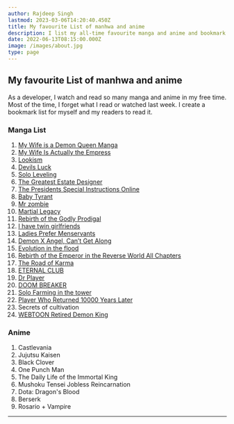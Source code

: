 ```yaml
---
author: Rajdeep Singh
lastmod: 2023-03-06T14:20:40.450Z
title: My favourite List of manhwa and anime
description: I list my all-time favourite manga and anime and bookmark them when I read.
date: 2022-06-13T08:15:00.000Z
image: /images/about.jpg
type: page
---
```


## My favourite List of manhwa and anime

As a developer, I watch and read so many manga and anime in my free time. Most of the time, I forget what I read or watched last week. I create a bookmark list for myself and my readers to read it.

### Manga List

1.  [My Wife is a Demon Queen Manga](https://demonqueen.online/)
2.  [My Wife Is Actually the Empress](https://mangaowl.io/taekookiee/my-wife-is-actually-the-empress/)
3.  [Lookism](https://mangaowl.io/taekookiee/103/)
4.  [Devils Luck](https://1stkissmanga.me/manga/devils-luck/)
5.  [Solo Leveling](https://leveling-solo.org/)
6.  [The Greatest Estate Designer](https://coffeemanga.io/manga/the-greatest-estate-designer-6)
7.  [The Presidents Special Instructions Online](https://coffeemanga.io/manga/the-presidents-special-instructions-online/)
8.  [Baby Tyrant](https://coffeemanga.io/manga/baby-tyrant/)
9.  [Mr zombie](https://mangagg.com/comic/mr-zombie/)
10. [Martial Legacy](https://manhuafast.com/manga/martial-legacy/)
11. [Rebirth of the Godly Prodigal](https://aquamanga.com/read/rebirth-of-the-godly-prodigal/)
12. [I have twin girlfriends](https://rmanga.app/i-have-twin-girlfriends/)
13. [Ladies Prefer Menservants](https://zinmanga.com/manga/ladies-prefer-menservants)
14. [Demon X Angel, Can’t Get Along](https://www.topmanhua.com/manhua/demon-x-angel-cant-get-along)
15. [Evolution in the flood](https://mangagg.com/comic/evolution-in-the-flood/)
16. [Rebirth of the Emperor in the Reverse World All Chapters](https://www.mangageko.com/manga/rebirth-of-the-emperor-in-the-reverse-world/)
17. [The Road of Karma](https://www.mangageko.com/manga/the-road-of-karma/)
18. [ETERNAL CLUB](https://eternalclubmanga.com/)
19. [Dr Player](https://harimanga.com/manga/dr-player)
20. [DOOM BREAKER](https://doombreakernow.com/)
21. [Solo Farming in the tower](https://zinmanga.com/manga/solo-farming-in-the-tower/)
22. [Player Who Returned 10000 Years Later](https://playerwhoreturned.com/)
23. Secrets of cultivation
24. [WEBTOON Retired Demon King](https://www.webtoons.com/en/romance/retired-demon-king)

### Anime

1. Castlevania
2. Jujutsu Kaisen
3. Black Clover
4. One Punch Man
5. The Daily Life of the Immortal King
6. Mushoku Tensei Jobless Reincarnation
7. Dota: Dragon's Blood
8. Berserk
9. Rosario + Vampire
---
